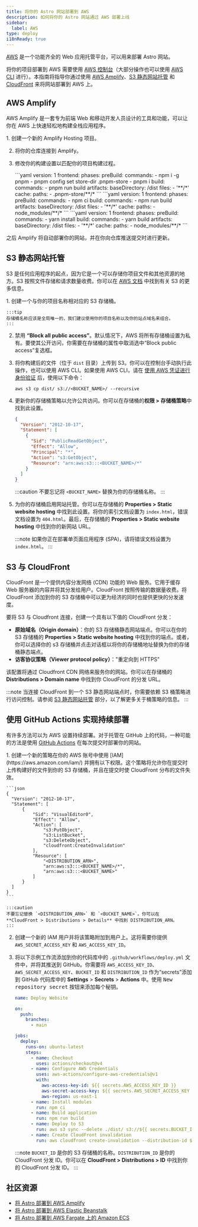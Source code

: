 ```yaml
---
title: 将你的 Astro 网站部署到 AWS
description: 如何将你的 Astro 网站通过 AWS 部署上线
sidebar:
  label: AWS
type: deploy
i18nReady: true
---
```


[AWS](https://aws.amazon.com/) 是一个功能齐全的 Web 应用托管平台，可以用来部署 Astro 网站。

将你的项目部署到 AWS 需要使用 [AWS 控制台](https://aws.amazon.com/console/)（大部分操作也可以使用 [AWS CLI](https://aws.amazon.com/cli/) 进行）。本指南将指导你通过使用 [AWS Amplify](https://aws.amazon.com/amplify/)、[S3 静态网站托管](https://aws.amazon.com/s3/) 和 [CloudFront](https://aws.amazon.com/cloudfront/) 来将网站部署到 AWS 上。

## AWS Amplify

AWS Amplify 是一套专为前端 Web 和移动开发人员设计的工具和功能，可以让你在 AWS 上快速轻松地构建全栈应用程序。

<Steps>
1. 创建一个新的 Amplify Hosting 项目。

2. 将你的仓库连接到 Amplify。

3. 修改你的构建设置以匹配你的项目构建过程。

    <PackageManagerTabs>
    <Fragment slot="pnpm">
    ```yaml
    version: 1
    frontend:
      phases:
        preBuild:
          commands:
            - npm i -g pnpm
            - pnpm config set store-dir .pnpm-store
            - pnpm i
        build:
          commands:
            - pnpm run build
      artifacts:
        baseDirectory: /dist
        files:
          - '**/*'
      cache:
        paths:
          - .pnpm-store/**/*
    ```
    </Fragment>
    <Fragment slot="npm">
    ```yaml
    version: 1
    frontend:
      phases:
        preBuild:
          commands:
            - npm ci
        build:
          commands:
            - npm run build
      artifacts:
        baseDirectory: /dist
        files:
          - '**/*'
      cache:
        paths:
          - node_modules/**/*
    ```
    </Fragment>
    <Fragment slot="yarn">
    ```yaml
    version: 1
    frontend:
      phases:
        preBuild:
          commands:
            - yarn install
        build:
          commands:
            - yarn build
      artifacts:
        baseDirectory: /dist
        files:
          - '**/*'
      cache:
        paths:
          - node_modules/**/*
    ```
    </Fragment>
    </PackageManagerTabs>
</Steps>

之后 Amplify 将自动部署你的网站，并在你向仓库推送提交时进行更新。

## S3 静态网站托管

S3 是任何应用程序的起点，因为它是一个可以存储你项目文件和其他资源的地方。S3 按照文件存储和请求数量收费。你可以在 [AWS 文档](https://aws.amazon.com/s3/) 中找到有关 S3 的更多信息。

<Steps>
1. 创建一个与你的项目名称相对应的 S3 存储桶。

    :::tip
    存储桶名称应该是全局唯一的，我们建议使用你的项目名称以及你的站点域名来组合。
    :::

2. 禁用 **“Block all public access”**。默认情况下，AWS 将所有存储桶设置为私有。要使其公开访问，你需要在存储桶的属性中取消选中“Block public access”复选框。

3. 将你构建后的文件（位于 `dist` 目录）上传到 S3。你可以在控制台手动执行此操作，也可以使用 AWS CLI。如果使用 AWS CLI，请在 [使用 AWS 凭证进行身份验证](https://docs.aws.amazon.com/cli/latest/userguide/cli-configure-files.html) 后，使用以下命令：

    ```
    aws s3 cp dist/ s3://<BUCKET_NAME>/ --recursive
    ```

4. 更新你的存储桶策略以允许公共访问。你可以在存储桶的**权限 > 存储桶策略**中找到此设置。

    ```json
    {
      "Version": "2012-10-17",
      "Statement": [
        {
          "Sid": "PublicReadGetObject",
          "Effect": "Allow",
          "Principal": "*",
          "Action": "s3:GetObject",
          "Resource": "arn:aws:s3:::<BUCKET_NAME>/*"
        }
      ]
    }
    ```

    :::caution
    不要忘记将 `<BUCKET_NAME>` 替换为你的存储桶名称。
    :::

5. 为你的存储桶启用网站托管。你可以在存储桶的 **Properties > Static website hosting** 中找到此设置。将你的索引文档设置为 `index.html`，错误文档设置为 `404.html`。最后，在存储桶的 **Properties > Static website hosting** 中找到你的新网站 URL。

    :::note
    如果你正在部署单页面应用程序 (SPA)，请将错误文档设置为 `index.html`。
    :::
</Steps>

## S3 与 CloudFront

CloudFront 是一个提供内容分发网络 (CDN) 功能的 Web 服务。它用于缓存 Web 服务器的内容并将其分发给用户。CloudFront 按照传输的数据量收费。将 CloudFront 添加到你的 S3 存储桶中可以更为经济的同时也提供更快的分发速度。

要将 S3 与 Cloudfront 连接，创建一个具有以下值的 CloudFront 分发：
  - **原始域名（Origin domain）**：你的 S3 存储桶静态网站端点。你可以在你的 S3 存储桶的 **Properties > Static website hosting** 中找到你的端点。或者，你可以选择你的 s3 存储桶并点击对话框以将你的存储桶地址替换为你的存储桶静态端点。
  - **访客协议策略（Viewer protocol policy）**："重定向到 HTTPS"

该配置将通过 Cloudfront CDN 网络来服务你的网站。你可以在存储桶的 **Distributions > Domain name** 中找到你 CloudFront 的分发 URL。

:::note
当连接 CloudFront 到一个 S3 静态网站端点时，你需要依赖 S3 桶策略进行访问控制。请参阅 [S3 静态网站托管](#s3-静态网站托管) 部分，以了解更多关于桶策略的信息。
:::

## 使用 GitHub Actions 实现持续部署

有许多方法可以为 AWS 设置持续部署。对于托管在 GitHub 上的代码，一种可能的方法是使用 [GitHub Actions](https://github.com/features/actions) 在每次提交时部署你的网站。

<Steps>
1. 创建一个新的策略在你的 AWS 账号中使用 [IAM](https://aws.amazon.com/iam/) 并拥有以下权限。这个策略将允许你在提交时上传构建好的文件到你的 S3 存储桶，并且在提交时使 CloudFront 分布的文件失效。

    ```json
    {
      "Version": "2012-10-17",
      "Statement": [
          {
              "Sid": "VisualEditor0",
              "Effect": "Allow",
              "Action": [
                  "s3:PutObject",
                  "s3:ListBucket",
                  "s3:DeleteObject",
                  "cloudfront:CreateInvalidation"
              ],
              "Resource": [
                  "<DISTRIBUTION_ARN>",
                  "arn:aws:s3:::<BUCKET_NAME>/*",
                  "arn:aws:s3:::<BUCKET_NAME>"
              ]
          }
      ]
    }
    ```

    :::caution
    不要忘记替换 `<DISTRIBUTION_ARN>` 和 `<BUCKET_NAME>`。你可以在 **CloudFront > Distributions > Details** 中找到 DISTRIBUTION_ARN。
    :::

2. 创建一个新的 IAM 用户并将该策略附加到用户上。这将需要你提供 `AWS_SECRET_ACCESS_KEY` 和 `AWS_ACCESS_KEY_ID`。

3. 将以下示例工作流添加到你的代码库中的 `.github/workflows/deploy.yml` 文件中，并将其推送到 GitHub。你需要将 `AWS_ACCESS_KEY_ID`、`AWS_SECRET_ACCESS_KEY`、`BUCKET_ID` 和 `DISTRIBUTION_ID` 作为“secrets”添加到 GitHub 代码库中的 **Settings** > **Secrets** > **Actions** 中。使用 <kbd>New repository secret</kbd> 按钮来添加每个秘钥。

    ```yaml
    name: Deploy Website

    on:
      push:
        branches:
          - main

    jobs:
      deploy:
        runs-on: ubuntu-latest
        steps:
          - name: Checkout
            uses: actions/checkout@v4
          - name: Configure AWS Credentials
            uses: aws-actions/configure-aws-credentials@v1
            with:
              aws-access-key-id: ${{ secrets.AWS_ACCESS_KEY_ID }}
              aws-secret-access-key: ${{ secrets.AWS_SECRET_ACCESS_KEY }}
              aws-region: us-east-1
          - name: Install modules
            run: npm ci
          - name: Build application
            run: npm run build
          - name: Deploy to S3
            run: aws s3 sync --delete ./dist/ s3://${{ secrets.BUCKET_ID }}
          - name: Create CloudFront invalidation
            run: aws cloudfront create-invalidation --distribution-id ${{ secrets.DISTRIBUTION_ID }} --paths "/*"
    ```

    :::note
    `BUCKET_ID` 是你的 S3 存储桶的名称。`DISTRIBUTION_ID` 是你的 CloudFront 分发 ID。你可以在 **CloudFront > Distributions > ID** 中找到你的 CloudFront 分发 ID。
    :::
</Steps>

## 社区资源

- [将 Astro 部署到 AWS Amplify](https://www.launchfa.st/blog/deploy-astro-aws-amplify)
- [将 Astro 部署到 AWS Elastic Beanstalk](https://www.launchfa.st/blog/deploy-astro-aws-elastic-beanstalk)
- [将 Astro 部署到 AWS Fargate 上的 Amazon ECS](https://www.launchfa.st/blog/deploy-astro-aws-fargate)
